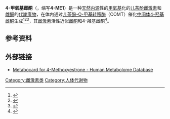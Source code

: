 {{Chembox
<!-- Images -->
| ImageFile = 4-Methoxyestrone.svg
| ImageSize = 200px
| ImageAlt =
<!-- Names -->
| IUPACName = (8''R'',9''S'',13''S'',14''S'')-3-Hydroxy-4-methoxy-13-methyl-7,8,9,11,12,14,15,16-octahydro-6''H''-cyclopenta[''a'']phenanthren-17-one
| OtherNames = 4-ME1; 4-MeOE1; 4-MeO-E1; 4-Hydroxyestrone 4-methyl ether; 3-Hydroxy-4-methoxyestra-1,3,5(10)-trien-17-one
<!-- Sections -->
| Section1 = {{Chembox Identifiers
| CASNo = 58562-33-7
| CASNo_Ref = {{cascite|correct|CAS}}
| ChEBI = 136972
| ChEMBL = 1627349
| ChemSpiderID = 168393
| PubChem = 194066
| StdInChI = 1S/C19H24O3/c1-19-10-9-12-11-5-7-16(20)18(22-2)14(11)4-3-13(12)15(19)6-8-17(19)21/h5,7,12-13,15,20H,3-4,6,8-10H2,1-2H3/t12-,13-,15+,19+/m1/s1
| StdInChIKey = PUEXVLNGOBYUEW-BFDPJXHCSA-N
| SMILES = C[C@]12CC[C@H]3[C@H]([C@@H]1CCC2=O)CCC4=C3C=CC(=C4OC)O
  }}
| Section2 = {{Chembox Properties
| C=19 | H=24 | O=3
| Appearance = 
| Density = 
| MeltingPt = 
| BoilingPt = 
| Solubility = 
  }}
| Section3 = {{Chembox Hazards
| MainHazards =
| FlashPt =
| AutoignitionPt =
  }}
}}

'''4-甲氧基雌酮'''（{{lang-en|4-Methoxyestrone}}，缩写'''4-ME1'''）是一种[[天然产物|天然]][[内源|内源]]性的[[甲氧基|甲氧基]]化的[[儿茶酚雌激素|儿茶酚雌激素]]和[[雌酮|雌酮]]的[[代謝產物|代謝產物]]，在体内通过[[儿茶酚-O-甲基转移酶|儿茶酚-O-甲基转移酶]]（COMT）催化[[反应中间体|中间体]][[4-羟基雌酮|4-羟基雌酮]]生成<ref name="HMDB">{{Cite web |url=http://www.hmdb.ca/metabolites/HMDB60088 |title=存档副本 |accessdate=2021-01-28 |archive-date=2017-01-01 |archive-url=https://web.archive.org/web/20170101091421/http://www.hmdb.ca/metabolites/HMDB60088 |dead-url=no }}</ref><ref name="Hemnes2015">{{cite book| first = Anna R. | last = Hemnes | name-list-style = vanc |title=Gender, Sex Hormones and Respiratory Disease: A Comprehensive Guide|url=https://books.google.com/books?id=4So3CwAAQBAJ&pg=PA32|date=16 December 2015|publisher=Humana Press|isbn=978-3-319-23998-9|pages=32–}}</ref><ref name="LauritzenStudd2005">{{cite book | first1 = Christian | last1 = Lauritzen | first2 = John W. W. | last2 = Studd | name-list-style = vanc |title=Current Management of the Menopause|url=https://books.google.com/books?id=WD7S7677xUUC&pg=PA378|date=22 June 2005|publisher=CRC Press|isbn=978-0-203-48612-2|pages=378–379}}</ref>，其[[雌激素|雌激素]]活性近似[[雌酮|雌酮]]和4-羟基雌酮<ref name="pmid10865186">{{cite journal | vauthors = Bhavnani BR, Nisker JA, Martin J, Aletebi F, Watson L, Milne JK | title = Comparison of pharmacokinetics of a conjugated equine estrogen preparation (premarin) and a synthetic mixture of estrogens (C.E.S.) in postmenopausal women | journal = Journal of the Society for Gynecologic Investigation | volume = 7 | issue = 3 | pages = 175–83 | year = 2000 | pmid = 10865186 | doi = 10.1016/s1071-5576(00)00049-6 }}</ref>。
== 参考资料 ==
{{reflist|25em}}
== 外部链接 ==
* [http://www.hmdb.ca/metabolites/HMDB60088 Metabocard for 4-Methoxyestrone - Human Metabolome Database] {{Wayback|url=http://www.hmdb.ca/metabolites/HMDB60088 |date=20170101091421 }}

[[Category:雌激素类|Category:雌激素类]]
[[Category:人体代谢物|Category:人体代谢物]]